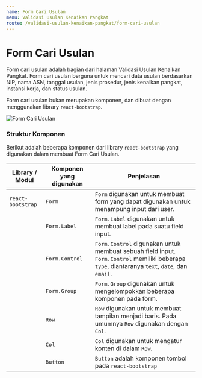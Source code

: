 ```yaml
---
name: Form Cari Usulan
menu: Validasi Usulan Kenaikan Pangkat
route: /validasi-usulan-kenaikan-pangkat/form-cari-usulan
---
```


# Form Cari Usulan

Form cari usulan adalah bagian dari halaman Validasi Usulan
Kenaikan Pangkat. Form cari usulan berguna untuk mencari
data usulan berdasarkan NIP, nama ASN, tanggal usulan,
jenis prosedur, jenis kenaikan pangkat, instansi kerja,
dan status usulan.

Form cari usulan bukan merupakan komponen, dan dibuat dengan
menggunakan library `react-bootstrap`.

![Form Cari Usulan](../../src/img/validasi-usulan-kenaikan-pangkat/FormCariUsulan.jpg)

### Struktur Komponen

Berikut adalah beberapa komponen dari library `react-bootstrap` yang
digunakan dalam membuat Form Cari Usulan.

| Library / Modul   | Komponen yang digunakan | Penjelasan                                                                                                                                   |
| ----------------- | ----------------------- | -------------------------------------------------------------------------------------------------------------------------------------------- |
| `react-bootstrap` | `Form`                  | `Form` digunakan untuk membuat form yang dapat digunakan untuk menampung input dari user.                                                    |
|                   | `Form.Label`            | `Form.Label` digunakan untuk membuat label pada suatu field input.                                                                           |
|                   | `Form.Control`          | `Form.Control` digunakan untuk membuat sebuah field input. `Form.Control` memiliki beberapa `type`, diantaranya `text`, `date`, dan `email`. |
|                   | `Form.Group`            | `Form.Group` digunakan untuk mengelompokkan beberapa komponen pada form.                                                                     |
|                   | `Row`                   | `Row` digunakan untuk membuat tampilan menjadi baris. Pada umumnya `Row` digunakan dengan `Col`.                                             |
|                   | `Col`                   | `Col` digunakan untuk mengatur konten di dalam `Row`.                                                                                        |
|                   | `Button`                | `Button` adalah komponen tombol pada `react-bootstrap`                                                                                       |
